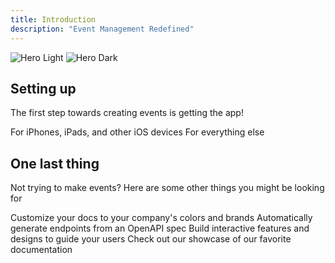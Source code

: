 ```yaml
---
title: Introduction
description: "Event Management Redefined"
---
```


<img
  className="block dark:hidden"
  src="/images/hero-light.svg"
  alt="Hero Light"
/>
<img
  className="hidden dark:block"
  src="/images/hero-dark.svg"
  alt="Hero Dark"
/>

## Setting up

The first step towards creating events is getting the app!

<CardGroup cols={2}>
  <Card
    title="Download for iOS"
    icon="apple"
    href="https://apps.apple.com/us/app/doorlist/id1602583398"
  >
    For iPhones, iPads, and other iOS devices
  </Card>
  <Card
    title="Download for Android"
    icon="android"
    href="https://play.google.com/store/apps/details?id=com.davidroselle.doorlist"
  >
    For everything else
  </Card>
</CardGroup>

## One last thing

Not trying to make events? Here are some other things you might be looking for

<CardGroup cols={2}>
  <Card
    title="Customize Style"
    icon="palette"
    href="https://mintlify.com/docs/settings/global"
  >
    Customize your docs to your company's colors and brands
  </Card>
  <Card
    title="Reference APIs"
    icon="code"
    href="https://mintlify.com/docs/api-playground/openapi"
  >
    Automatically generate endpoints from an OpenAPI spec
  </Card>
  <Card
    title="Add Components"
    icon="screwdriver-wrench"
    href="https://mintlify.com/docs/components/accordion"
  >
    Build interactive features and designs to guide your users
  </Card>
  <Card
    title="Get Inspiration"
    icon="stars"
    href="https://mintlify.com/showcase"
  >
    Check out our showcase of our favorite documentation
  </Card>
</CardGroup>
